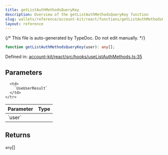 ```yaml
---
title: getListAuthMethodsQueryKey
description: Overview of the getListAuthMethodsQueryKey function
slug: wallets/reference/account-kit/react/functions/getListAuthMethodsQueryKey
layout: reference
---
```


{/* This file is auto-generated by TypeDoc. Do not edit manually. */}

```ts
function getListAuthMethodsQueryKey(user): any[];
```

Defined in: [account-kit/react/src/hooks/useListAuthMethods.ts:35](https://github.com/alchemyplatform/aa-sdk/blob/17aad1f572375d42a06c7e3238078a88a435d459/account-kit/react/src/hooks/useListAuthMethods.ts#L35)

## Parameters

<table>
  <thead>
    <tr>
      <th align="left">Parameter</th>
      <th align="left">Type</th>
    </tr>
  </thead>

  <tbody>
    <tr>
      <td>
        `user`
      </td>

      <td>
        `UseUserResult`
      </td>
    </tr>

  </tbody>
</table>

## Returns

`any`\[]
